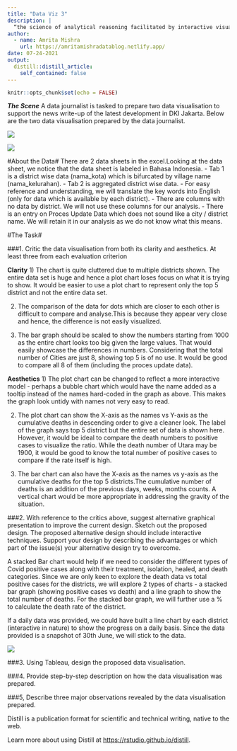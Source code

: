 ```yaml
---
title: "Data Viz 3"
description: |
  “the science of analytical reasoning facilitated by interactive visual interfaces” (Thomas and Cook, eds., 2005)
author:
  - name: Amrita Mishra
    url: https://amritamishradatablog.netlify.app/
date: 07-24-2021
output:
  distill::distill_article:
    self_contained: false
---
```



```r
knitr::opts_chunk$set(echo = FALSE)
```

***The Scene***
A data journalist is tasked to prepare two data visualisation to support the news write-up of the latest development in DKI Jakarta. Below are the two data visualisation prepared by the data journalist.

![](IMG/img1.jpg)

![](IMG/img2.jpg)

#About the Data#
There are 2 data sheets in the excel.Looking at the data sheet, we notice that the data sheet is labeled in Bahasa Indonesia. 
- Tab 1 is a district wise data (nama_kota) which is bifurcated by village name (nama_kelurahan).
- Tab 2 is aggregated district wise data. 
- For easy reference and understanding, we will translate the key words into English (only for data which is available by each district).
- There are columns with no data by district. We will not use these columns for our analysis.
- There is an entry on Proces Update Data which does not sound like a city / district name. We will retain it in our analysis as we do not know what this means.

#The Task#

###1. Critic the data visualisation from both its clarity and aesthetics. At least three from each evaluation criterion

**Clarity**
1) The chart is quite cluttered due to multiple districts shown. The entire data set is huge and hence a plot chart loses focus on what it is trying to show. It would be easier to use a plot chart to represent only the top 5 district and not the entire data set.

2) The comparison of the data for dots which are closer to each other is difficult to compare and analyse.This is because they appear very close and hence, the difference is not easily visualized.

3) The bar graph should be scaled to show the numbers starting from 1000 as the entire chart looks too big given the large values. That would easily showcase the differences in numbers. Considering that the total number of Cities are just 8, showing top 5 is of no use. It would be good to compare all 8 of them (including the proces update data).

**Aesthetics**
1) The plot chart can be changed to reflect a more interactive model - perhaps a bubble chart which would have the name added as a tooltip instead of the names hard-coded in the graph as above. This makes the graph look untidy with names not very easy to read.

2) The plot chart can show the X-axis as the names vs Y-axis as the cumulative deaths in descending order to give a cleaner look. The label of the graph says top 5 district but the entire set of data is shown here. However, it would be ideal to compare the death numbers to positive cases to visualize the ratio. While the death number of Utara may be 1900, it would be good to know the total number of positive cases to compare if the rate itself is high.

3) The bar chart can also have the X-axis as the names vs y-axis as the cumulative deaths for the top 5 districts.The cumulative number of deaths is an addition of the previous days, weeks, months counts. A vertical chart would be more appropriate in addressing the gravity of the situation.


###2. With reference to the critics above, suggest alternative graphical presentation to improve the current design. Sketch out the proposed design. The proposed alternative design should include interactive techniques. Support your design by describing the advantages or which part of the issue(s) your alternative design try to overcome.

A stacked Bar chart would help if we need to consider the different types of Covid positive cases along with their treatment, isolation, healed, and death categories. Since we are only keen to explore the death data vs total positive cases for the districts, we will explore 2 types of charts - a stacked bar graph (showing positive cases vs death) and a line graph to show the total number of deaths. For the stacked bar graph, we will further use a % to calculate the death rate of the district.

If a daily data was provided, we could have built a line chart by each district (interactive in nature) to show the progress on a daily basis. Since the data provided is a snapshot of 30th June, we will stick to the data.

![](IMG/img3.jpg)

###3. Using Tableau, design the proposed data visualisation.




###4. Provide step-by-step description on how the data visualisation was prepared.




###5, Describe three major observations revealed by the data visualisation prepared.










































Distill is a publication format for scientific and technical writing, native to the web.

Learn more about using Distill at <https://rstudio.github.io/distill>.



